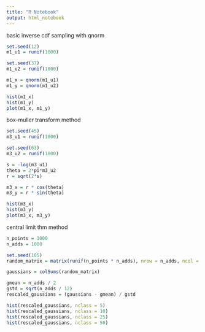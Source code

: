 ---
title: "R Notebook"
output: html_notebook
---

basic inverse cdf sampling with qnorm
```{r}
set.seed(12)
m1_u1 = runif(1000)

set.seed(37)
m1_u2 = runif(1000)

m1_x = qnorm(m1_u1)
m1_y = qnorm(m1_u2)

hist(m1_x)
hist(m1_y)
plot(m1_x, m1_y)
```

box-muller transform method
```{r}
set.seed(45)
m3_u1 = runif(1000)

set.seed(63)
m3_u2 = runif(1000)

s = -log(m3_u1)
theta = 2*pi*m3_u2
r = sqrt(2*s)

m3_x = r * cos(theta)
m3_y = r * sin(theta)

hist(m3_x)
hist(m3_y)
plot(m3_x, m3_y)
```


central limit thm method
```{r}
n_points = 1000
n_adds = 1000

set.seed(105)
random_matrix = matrix(runif(n_points * n_adds), nrow = n_adds, ncol = n_points)

gaussians = colSums(random_matrix)

gmean = n_adds / 2
gstd = sqrt(n_adds / 12)
rescaled_gaussians = (gaussians - gmean) / gstd

hist(rescaled_gaussians, nclass = 5)
hist(rescaled_gaussians, nclass = 10)
hist(rescaled_gaussians, nclass = 25)
hist(rescaled_gaussians, nclass = 50)

```







